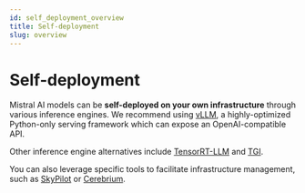 ```yaml
---
id: self_deployment_overview
title: Self-deployment
slug: overview
---
```


# Self-deployment

Mistral AI models can be **self-deployed on your own infrastructure** through various
inference engines. We recommend using [vLLM](https://vllm.readthedocs.io/), a
highly-optimized Python-only serving framework which can expose an OpenAI-compatible
API.

Other inference engine alternatives include
[TensorRT-LLM](https://github.com/NVIDIA/TensorRT-LLM) and
[TGI](https://huggingface.co/docs/text-generation-inference/index).

You can also leverage specific tools to facilitate infrastructure management, such as
[SkyPilot](https://skypilot.readthedocs.io) or [Cerebrium](https://www.cerebrium.ai).
